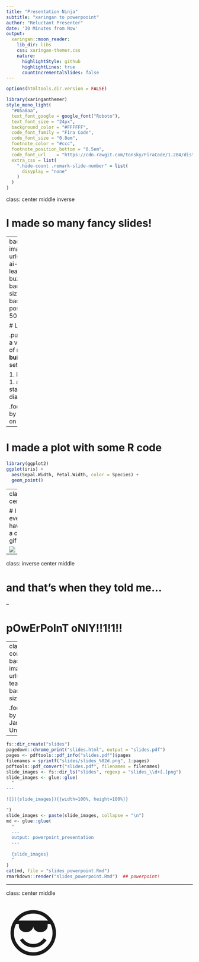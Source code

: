 ```yaml
---
title: "Presentation Ninja"
subtitle: "xaringan to powerpooint"  
author: "Reluctant Presenter"
date: '30 Minutes from Now'
output:
  xaringan::moon_reader:
    lib_dir: libs
    css: xaringan-themer.css
    nature:
      highlightStyle: github
      highlightLines: true
      countIncrementalSlides: false
---
```


```r
options(htmltools.dir.version = FALSE)
```

```r
library(xaringanthemer)
style_mono_light(
  "#05a8aa",
  text_font_google = google_font("Roboto"),
  text_font_size = "24px",
  background_color = "#FFFFFF",
  code_font_family = "Fira Code",
  code_font_size = "0.8em", 
  footnote_color = "#ccc",
  footnote_position_bottom = "0.5em",
  code_font_url    = "https://cdn.rawgit.com/tonsky/FiraCode/1.204/distr/fira_code.css",
  extra_css = list(
    ".hide-count .remark-slide-number" = list(
      disyplay = "none"
    )
  )
)
```

class: center middle inverse

# I made so many fancy slides!

---
background-image: url(img/data-ai-machine-learning-buzzwords.jpg)
background-size: 55%
background-position: 96% 50%

# Like this one!

.pull-left[
It has a very nice list of my favorite **built-in** data sets

1. iris
1. mtcars
1. airquality
1. starwars
1. diamonds
]

.footnote[Photo by Balázs Kétyi on Unsplash]


---

# I made a plot with some R code

```r
library(ggplot2)
ggplot(iris) + 
  aes(Sepal.Width, Petal.Width, color = Species) +
  geom_point()
```

---
class: center

# I even have a cat gif

![](img/cat.gif)

---

class: inverse center middle

# and that's when they told me...

--

# pOwErPoInT oNlY!!1!1!!

---
class: hide-count
background-image: url(img/single-tear.jpg)
background-size: cover

.footnote[Photo by Aliyah Jamous on Unsplash]

---

```r
fs::dir_create("slides")
pagedown::chrome_print("slides.html", output = "slides.pdf")
pages <- pdftools::pdf_info("slides.pdf")$pages
filenames = sprintf("slides/slides_%02d.png", 1:pages)
pdftools::pdf_convert("slides.pdf", filenames = filenames)
slide_images <- fs::dir_ls("slides", regexp = "slides_\\d+[.]png")
slide_images <- glue::glue(
  "
---

![]({slide_images}){{width=100%, height=100%}}

")
slide_images <- paste(slide_images, collapse = "\n")
md <- glue::glue(
  "
  ---
  output: powerpoint_presentation
  ---
  
  {slide_images}
  "
)
cat(md, file = "slides_powerpoint.Rmd")
rmarkdown::render("slides_powerpoint.Rmd")  ## powerpoint!
```

---

class: center middle

<span style="font-size: 10em">&#x1F60E;</span>
